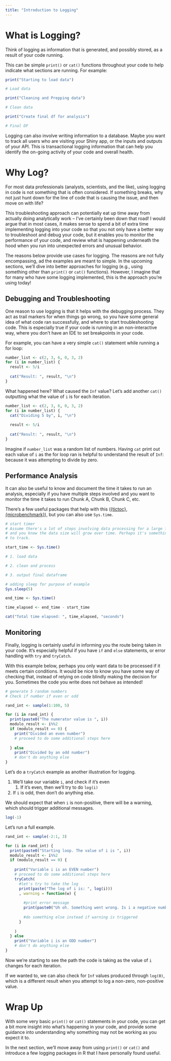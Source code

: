 ```yaml
---
title: "Introduction to Logging"
---
```


# What is Logging? 
Think of logging as information that is generated, and possibly stored, as a result of your code running. 

This can be simple `print()` or `cat()` functions throughout your code to help indicate what sections are running. For example: 

```r

print("Starting to load data")

# Load data

print("Cleaning and Prepping data")

# Clean data

print("Create final df for analysis")

# Final DF 

```

Logging can also involve writing information to a database. Maybe you want to track all users who are visiting your Shiny app, or the inputs and outputs of your API. This is transactional logging information that can help you identify the on-going activity of your code and overall health. 

# Why Log?

For most data professionals (analysts, scientists, and the like), using logging in code is not something that is often considered. If something breaks, why not just hunt down for the line of code that is causing the issue, and then move on with life? 

This troubleshooting approach can potentially eat up time away from actually doing analytically work -- I've certainly been down that road! I would argue that in most cases, it makes sense to spend a bit of extra time implementing logging into your code so that you not only have a better way to troubleshoot and debug your code, but it enables you to monitor the performance of your code, and review what is happening underneath the hood when you run into unexpected errors and unusual behavior. 

The reasons below provide use cases for logging. The reasons are not fully encompassing, ad the examples are meant to simple. In the upcoming sections, we'll dive into better approaches for logging (e.g., using something other than `print()` or `cat()` functions). However, I imagine that for many who have some logging implemented, this is the approach you're using today! 

## Debugging and Troubleshooting
One reason to use logging is that it helps with the debugging process. They act as trail markers for when things go wrong, so you have some general idea of what code ran successfully, and where to start troubleshooting code. This is especially true if your code is running in an non-interactive way, where you don't have an IDE to set breakpoints in your code. 

For example, you can have a very simple `cat()` statement while running a for loop: 
```r
number_list <- c(2, 3, 6, 0, 3, 2)
for (i in number_list) {
  result <- 5/i
  
  cat("Result: ", result, "\n")
}
```
What happened here? What caused the `Inf` value? 
Let's add another `cat()` outputting what the value of `i` is for each iteration.

```r
number_list <- c(2, 3, 6, 0, 3, 2)
for (i in number_list) {
  cat("Dividing 5 by", i, "\n")
  
  result <- 5/i
  
  cat("Result: ", result, "\n")
}
```
Imagine if `number_list` was a random list of numbers. Having `cat` print out each value of `i` as the for loop ran is helpful to understand the result of `Inf`: because it was attempting to divide by zero. 

## Performance Analysis

It can also be useful to know and document the time it takes to run an analysis, especially if you have multiple steps involved and you want to monitor the time it takes to run Chunk A, Chunk B, Chunk C, etc. 

There's a few useful packages that help with this ([{tictoc}](https://github.com/collectivemedia/tictoc), [{microbenchmark}](https://github.com/olafmersmann/microbenchmark)), but you can also use `Sys.time`. 

```r

# start timer
# Assume there's a lot of steps involving data processing for a large file
# and you know the data size will grow over time. Perhaps it's something you want
# to track. 

start_time <- Sys.time()

# 1. load data

# 2. clean and process

# 3. output final dataframe

# adding sleep for purpose of example
Sys.sleep(5)

end_time <- Sys.time()

time_elapsed <- end_time - start_time

cat("Total time elapsed: ", time_elapsed, "seconds")

```


## Monitoring 

Finally, logging is certainly useful in informing you the route being taken in your code. It's especially helpful if you have `if` and `else` statements, or error handling with `try` and `tryCatch`. 

With this example below, perhaps you only want data to be processed if it meets certain conditions. It would be nice to know you have some way of checking that, instead of relying on code blindly making the decision for you. Sometimes the code you write does not behave as intended! 

```r
# generate 5 random numbers
# Check if number if even or odd

rand_int <- sample(1:100, 5)

for (i in rand_int) {
  print(paste0("The numerator value is ", i))
  modulo_result <- i%%2
  if (modulo_result == 0) {
    print("Divided an even number") 
    # proceed to do some additional steps here
    
  } else 
    print("Divided by an odd number")
    # don't do anything else
}

```


Let's do a `tryCatch` example as another illustration for logging. 

1. We'll take our variable `i`, and check if it's even
    1. If it's even, then we'll try to do `log(i)`
1. If `i` is odd, then don't do anything else. 

We should expect that when `i` is non-positive, there will be a warning, which should trigger additional messages. 

```r
log(-1)
```


Let's run a full example. 
```r

rand_int <- sample(-2:1, 3)

for (i in rand_int) {
  print(paste0("Starting loop. The value of i is ", i))
  modulo_result <- i%%2
  if (modulo_result == 0) {
    
    print("Variable i is an EVEN number") 
    # proceed to do some additional steps here
    tryCatch(
      #let's try to take the log  
      print(paste("The log of i is: ", log(i)))
      , warning = function(w) {
        
        #print error message
        print(paste0("Uh oh. Something went wrong. Is i a negative number?:", w))
        
        #do something else instead if warning is triggered
      }
    
    )
  } else 
    print("Variable i is an ODD number")
    # don't do anything else
}

```
Now we're starting to see the path the code is taking as the value of `i` changes for each iteration. 

If we wanted to, we can also check for `Inf` values produced through `log(0)`, which is a different result when you attempt to log a non-zero, non-positive value. 

# Wrap Up

With some very basic `print()` or `cat()` statements in your code, you can get a bit more insight into what's happening in your code, and provide some guidance into understanding why something may not be working as you expect it to. 

In the next section, we'll move away from using `print()` or `cat()` and introduce a few logging packages in R that I have personally found useful. 
